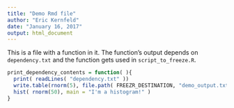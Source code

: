 ```yaml
---
title: "Demo Rmd file"
author: "Eric Kernfeld"
date: "January 16, 2017"
output: html_document
---
```


This is a file with a function in it. The function's output depends on `dependency.txt` and the function gets used in `script_to_freeze.R`.

```r
print_dependency_contents = function( ){
  print( readLines( "dependency.txt" ))
  write.table(rnorm(5), file.path( FREEZR_DESTINATION, "demo_output.txt" ) )
  hist( rnorm(50), main = "I'm a histogram!" )
}
```
